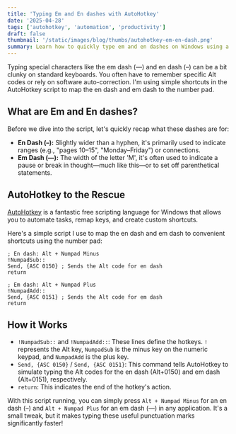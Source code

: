 ```yaml
---
title: 'Typing Em and En dashes with AutoHotkey'
date: '2025-04-28'
tags: ['autohotkey', 'automation', 'productivity']
draft: false
thumbnail: '/static/images/blog/thumbs/autohotkey-em-en-dash.png'
summary: Learn how to quickly type em and en dashes on Windows using a simple AutoHotkey script
---
```


Typing special characters like the em dash (—) and en dash (–) can be a bit clunky on standard keyboards. You often have to remember specific Alt codes or rely on software auto-correction. I'm using simple shortcuts in the AutoHotkey script to map the en dash and em dash to the number pad.

## What are Em and En dashes?

Before we dive into the script, let's quickly recap what these dashes are for:

*   **En Dash (–):** Slightly wider than a hyphen, it's primarily used to indicate ranges (e.g., "pages 10–15", "Monday–Friday") or connections.
*   **Em Dash (—):** The width of the letter 'M', it's often used to indicate a pause or break in thought—much like this—or to set off parenthetical statements.

## AutoHotkey to the Rescue

[AutoHotkey](https://www.autohotkey.com/) is a fantastic free scripting language for Windows that allows you to automate tasks, remap keys, and create custom shortcuts.

Here's a simple script I use to map the en dash and em dash to convenient shortcuts using the number pad:

```autohotkey
; En dash: Alt + Numpad Minus
!NumpadSub::
Send, {ASC 0150} ; Sends the Alt code for en dash
return

; Em dash: Alt + Numpad Plus
!NumpadAdd::
Send, {ASC 0151} ; Sends the Alt code for em dash
return
```

## How it Works

*   `!NumpadSub::` and `!NumpadAdd::`: These lines define the hotkeys. `!` represents the Alt key, `NumpadSub` is the minus key on the numeric keypad, and `NumpadAdd` is the plus key.
*   `Send, {ASC 0150}` / `Send, {ASC 0151}`: This command tells AutoHotkey to simulate typing the Alt codes for the en dash (Alt+0150) and em dash (Alt+0151), respectively.
*   `return`: This indicates the end of the hotkey's action.

With this script running, you can simply press `Alt + Numpad Minus` for an en dash (–) and `Alt + Numpad Plus` for an em dash (—) in any application. It's a small tweak, but it makes typing these useful punctuation marks significantly faster! 